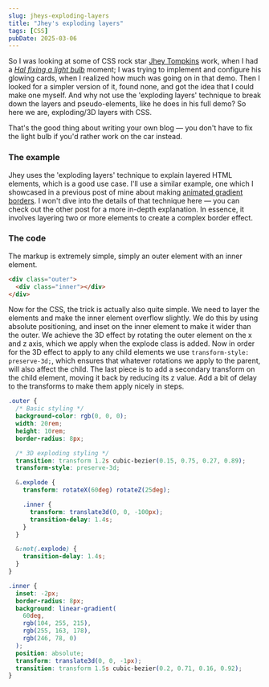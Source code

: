 ```yaml
---
slug: jheys-exploding-layers
title: "Jhey's exploding layers"
tags: [CSS]
pubDate: 2025-03-06
---
```



So I was looking at some of CSS rock star [Jhey Tompkins](https://jhey.dev/) work, when I had a [_Hal fixing a light bulb_](https://www.youtube.com/watch?v=AbSehcT19u0&ab_channel=VinnieFarsheds) moment;
I was trying to implement and configure his glowing cards, when I realized how much was going on in that demo.
Then I looked for a simpler version of it, found none, and got the idea that I could make one myself. And why not use the 'exploding layers' technique to break down the layers and pseudo-elements, like he does in his full demo? So here we are, exploding/3D layers with CSS.

That's the good thing about writing your own blog — you don't have to fix the light bulb if you'd rather work on the car instead.

### The example

Jhey uses the 'exploding layers' technique to explain layered HTML elements, which is a good use case.
I'll use a similar example, one which I showcased in a previous post of mine about making [animated gradient borders](/animating-gradient-border/).
I won't dive into the details of that technique here — you can check out the other post for a more in-depth explanation. In essence, it involves layering two or more elements to create a complex border effect.

<ExplodingLayers />

### The code

The markup is extremely simple, simply an outer element with an inner element.

```html
<div class="outer">
  <div class="inner"></div>
</div>
```

Now for the CSS, the trick is actually also quite simple. We need to layer the elements and make the inner element overflow slightly.
We do this by using absolute positioning, and inset on the inner element to make it wider than the outer.
We achieve the 3D effect by rotating the outer element on the x and z axis, which we apply when the explode class is added.
Now in order for the 3D effect to apply to any child elements we use `transform-style: preserve-3d;`,
which ensures that whatever rotations we apply to the parent, will also affect the child.
The last piece is to add a secondary transform on the child element, moving it back by reducing its z value.
Add a bit of delay to the transforms to make them apply nicely in steps.

```css
.outer {
  /* Basic styling */
  background-color: rgb(0, 0, 0);
  width: 20rem;
  height: 10rem;
  border-radius: 8px;

  /* 3D exploding styling */
  transition: transform 1.2s cubic-bezier(0.15, 0.75, 0.27, 0.89);
  transform-style: preserve-3d;

  &.explode {
    transform: rotateX(60deg) rotateZ(25deg);

    .inner {
      transform: translate3d(0, 0, -100px);
      transition-delay: 1.4s;
    }
  }

  &:not(.explode) {
    transition-delay: 1.4s;
  }
}

.inner {
  inset: -2px;
  border-radius: 8px;
  background: linear-gradient(
    60deg,
    rgb(104, 255, 215),
    rgb(255, 163, 178),
    rgb(246, 78, 0)
  );
  position: absolute;
  transform: translate3d(0, 0, -1px);
  transition: transform 1.5s cubic-bezier(0.2, 0.71, 0.16, 0.92);
}
```

